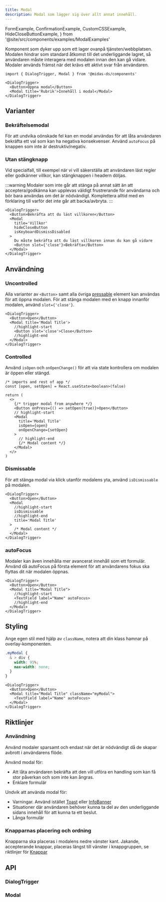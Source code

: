 ```yaml
---
title: Modal
description: Modal som lägger sig över allt annat innehåll.
---
```


  FormExample,
  ConfirmationExample,
  CustomCSSExample,
  HideCloseButtonExample,
} from '@site/src/components/examples/ModalExamples'

<ComponentHeader
  name='Modal'
  friendlyName='Modal, Dialog, Dialogruta'
  overrideHeadlessLink='https://react-spectrum.adobe.com/react-spectrum/Dialog.html#dialog'
/>
Komponent som dyker upp som ett lager ovanpå tjänsten/webbplatsen. Modalen hindrar som standard åtkomst till det
underliggande lagret, så användaren måste interagera med modalen innan den kan gå vidare. Modaler används främst när det
krävs ett aktivt svar från användaren.

<FormExample />

```tsx
import { DialogTrigger, Modal } from '@midas-ds/components'
```

```tsx
<DialogTrigger>
  <Button>Öppna modal</Button>
  <Modal title='Rubrik'>Innehåll i modal</Modal>
</DialogTrigger>
```

## Varianter

### Bekräftelsemodal

För att undvika oönskade fel kan en modal användas för att låta användaren bekräfta ett val som kan ha negativa konsekvenser. Använd `autoFocus` på knappen som inte är destruktiv/negativ.

<ConfirmationExample />

### Utan stängknapp

Vid specialfall, till exempel när vi vill säkerställa att användaren läst regler eller godkänner villkor, kan stängknappen i headern
döljas.

:::warning
Modaler som inte går att stänga på annat sätt än att acceptera/godkänna kan upplevas väldigt frustrerande för användarna och bör bara användas om det är nödvändigt. Komplettera alltid med en förklaring till varför det inte går att backa/avbryta.
:::

```tsx
<DialogTrigger>
  <Button>Bekräfta att du läst villkoren</Button>
  <Modal
    title='Villkor'
    hideCloseButton
    isKeyboardDismissDisabled
  >
    Du måste bekräfta att du läst villkoren innan du kan gå vidare
    <Button slot={'close'}>Bekräfta</Button>
  </Modal>
</DialogTrigger>
```

<HideCloseButtonExample />

## Användning

### Uncontrolled

Alla varianter av `<Button>` samt alla övriga [pressable](https://react-spectrum.adobe.com/react-aria/Dialog.html#custom-trigger)
element kan användas för att öppna modalen. För att stänga modalen med en knapp innanför modalen, använd `slot={'close'}`.

```tsx
<DialogTrigger>
  <Button>Open</Button>
  <Modal title='Modal Title'>
    //highlight-start
    <Button slot='close'>Close</Button>
    //highlight-end
  </Modal>
</DialogTrigger>
```

### Controlled

Använd `isOpen` och `onOpenChange()` för att via state kontrollera om modalen är öppen eller stängd.

```tsx
/* imports and rest of app */
const [open, setOpen] = React.useState<boolean>(false)

return (
  <>
    {/* trigger modal from anywhere */}
    <Button onPress={() => setOpen(true)}>Open</Button>
    // highlight-start
    <Modal
      title='Modal Title'
      isOpen={open}
      onOpenChange={setOpen}
    >
      // highlight-end
      {/* Modal content */}
    </Modal>
  </>
)
```

### Dismissable

För att stänga modal via klick utanför modalens yta, använd `isDismissable` på modalen.

```tsx
<DialogTrigger>
  <Button>Open</Button>
  <Modal
    //highlight-start
    isDismissable
    //highlight-end
    title='Modal Title'
  >
    /* Modal content */
  </Modal>
</DialogTrigger>
```

### autoFocus

Modaler kan även innehålla mer avancerat innehåll som ett formulär. Använd då autoFocus på första element för att användarens fokus ska flyttas dit när modalen öppnas.

```tsx
<DialogTrigger>
  <Button>Open</Button>
  <Modal title="Modal Title">
    //highlight-start
    <TextField label="Name" autoFocus>
    //highlight-end
  </Modal>
</DialogTrigger>
```

## Styling

Ange egen stil med hjälp av `className`, notera att din klass hamnar på overlay-komponenten.

```css
.myModal {
  & > div {
    width: 95%;
    max-width: none;
  }
}
```

```tsx {3}
<DialogTrigger>
  <Button>Open</Button>
  <Modal title="Modal Title" className="myModal">
    <TextField label="Name" autoFocus>
  </Modal>
</DialogTrigger>
```

<CustomCSSExample />

## Riktlinjer

### Användning

Använd modaler sparsamt och endast när det är nödvändigt då de skapar avbrott i användarens flöde.

Använd modal för:

- Att låta användaren bekräfta att den vill utföra en handling som kan få stor påverkan och som inte kan ångras.
- Enklare formulär

Undvik att använda modal för:

- Varningar. Använd istället [Toast](/components/toast) eller [InfoBanner](/components/info-banner)
- Situationer där användaren behöver kunna ta del av den underliggande sidans innehåll för att kunna ta ett beslut.
- Långa formulär

### Knapparnas placering och ordning

Knapparna ska placeras i modalens nedre vänster kant. Jakande, accepterande knappar, placeras längst till vänster i knappgruppen, se riktlinjer för [Knappar](/components/button)

## API

### DialogTrigger

<PropTable name='DialogTrigger' />

### Modal

<PropTable name='Modal' />
